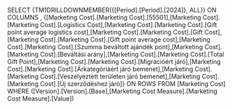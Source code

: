 SELECT {TM1DRILLDOWNMEMBER({[Period].[Period].[2024]}, ALL)} ON COLUMNS , {[Marketing Cost].[Marketing Cost].[55501],[Marketing Cost].[Marketing Cost].[Logistics Cost],[Marketing Cost].[Marketing Cost].[Gift point average logistics cost],[Marketing Cost].[Marketing Cost].[Gift Cost],[Marketing Cost].[Marketing Cost].[Gift point average cost],[Marketing Cost].[Marketing Cost].[Szumma beváltott ajándék pont],[Marketing Cost].[Marketing Cost].[Beváltási arány],[Marketing Cost].[Marketing Cost].[Total Gift Point],[Marketing Cost].[Marketing Cost].[Migrációért járó],[Marketing Cost].[Marketing Cost].[Árkategóriáért járó bemenet],[Marketing Cost].[Marketing Cost].[Veszélyeztett területen járó bemenet],[Marketing Cost].[Marketing Cost].[Új szerződéshez járó]} ON ROWS FROM [Marketing Cost] WHERE ([Version].[Version].[Base],[Marketing Cost Measure].[Marketing Cost Measure].[Value])